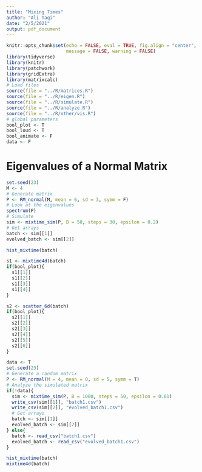 ```yaml
---
title: "Mixing Times"
author: "Ali Taqi"
date: "2/5/2021"
output: pdf_document
---
```


```r
knitr::opts_chunk$set(echo = FALSE, eval = TRUE, fig.align = "center", 
                      message = FALSE, warning = FALSE)
library(tidyverse)
library(knitr)
library(patchwork)
library(gridExtra)
library(matrixcalc)
# Load files
source(file = "../R/matrices.R")
source(file = "../R/eigen.R")
source(file = "../R/simulate.R")
source(file = "../R/analyze.R")
source(file = "../R/other/vis.R")
# global parameters
bool_plot <- T
bool_loud <- T
bool_animate <- F
data <- F
```

# Eigenvalues of a Normal Matrix

```r
set.seed(23)
M <- 4
# Generate matrix
P <- RM_normal(M, mean = 6, sd = 3, symm = F)
# Look at the eigenvalues
spectrum(P)
# Simulate
sim <- mixtime_sim(P, B = 50, steps = 30, epsilon = 0.2)
# Get arrays
batch <- sim[[1]]
evolved_batch <- sim[[2]]
```

```r
hist_mixtime(batch)
```

```r
s1 <- mixtime4d(batch)
if(bool_plot){  
  s1[[1]]
  s1[[2]]
  s1[[3]]
  s1[[4]]
}
```

```r
s2 <- scatter_6d(batch)
if(bool_plot){  
  s2[[1]]
  s2[[2]]
  s2[[3]]
  s2[[4]]
  s2[[5]]
  s2[[6]]
}
```


```r
data <- T
set.seed(23)
# Generate a random matrix
P <- RM_normal(M = 4, mean = 0, sd = 5, symm = T)
# Analyze the simulated matrix
if(!data){
  sim <- mixtime_sim(P, B = 1000, steps = 50, epsilon = 0.01)
  write_csv(sim[[1]], "batch1.csv")
  write_csv(sim[[2]], "evolved_batch1.csv")
  # Get arrays
  batch <- sim[[1]]
  evolved_batch <- sim[[2]]
} else{
  batch <- read_csv("batch1.csv")
  evolved_batch <- read_csv("evolved_batch1.csv")
}
```

```r
hist_mixtime(batch)
mixtime4d(batch)
```

